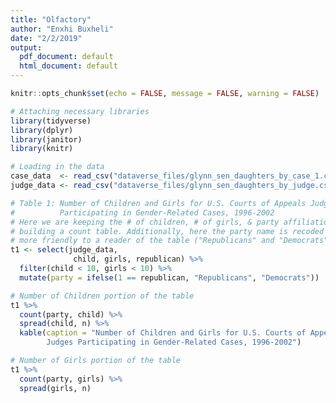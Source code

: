 ```yaml
---
title: "Olfactory"
author: "Enxhi Buxheli"
date: "2/2/2019"
output:
  pdf_document: default
  html_document: default
---
```


```r
knitr::opts_chunk$set(echo = FALSE, message = FALSE, warning = FALSE)

# Attaching necessary libraries
library(tidyverse)
library(dplyr)
library(janitor)
library(knitr)
```

```r
# Loading in the data
case_data  <- read_csv("dataverse_files/glynn_sen_daughters_by_case_1.csv") %>% clean_names()
judge_data <- read_csv("dataverse_files/glynn_sen_daughters_by_judge.csv") %>% clean_names()

# Table 1: Number of Children and Girls for U.S. Courts of Appeals Judges 
#          Participating in Gender-Related Cases, 1996-2002
# Here we are keeping the # of children, # of girls, & party affiliation and
# building a count table. Additionally, here the party name is recoded to be
# more friendly to a reader of the table ("Republicans" and "Democrats")
t1 <- select(judge_data,
              child, girls, republican) %>% 
  filter(child < 10, girls < 10) %>% 
  mutate(party = ifelse(1 == republican, "Republicans", "Democrats"))

# Number of Children portion of the table
t1 %>% 
  count(party, child) %>% 
  spread(child, n) %>% 
  kable(caption = "Number of Children and Girls for U.S. Courts of Appeals 
        Judges Participating in Gender-Related Cases, 1996-2002")

# Number of Girls portion of the table
t1 %>% 
  count(party, girls) %>% 
  spread(girls, n)
```